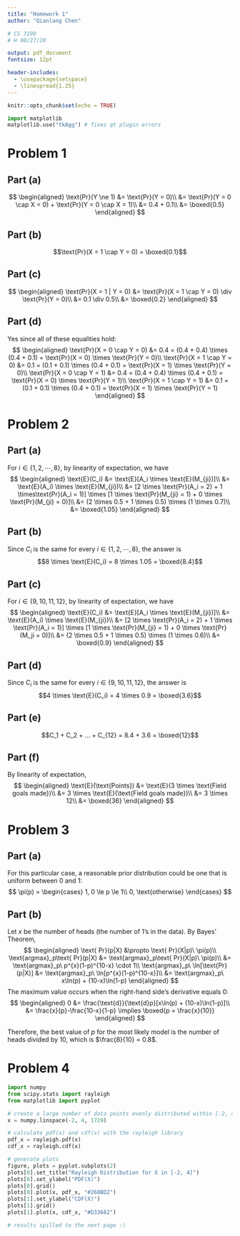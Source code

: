 ```yaml
---
title: "Homework 1"
author: "Qianlang Chen"

# CS 3190
# H 08/27/20

output: pdf_document
fontsize: 12pt

header-includes:
  - \usepackage{setspace}
  - \linespread{1.25}
---
```


```r
knitr::opts_chunk$set(echo = TRUE)
```

```python
import matplotlib
matplotlib.use("tkAgg") # fixes qt plugin errors
```

# Problem 1

## Part (a)

$$
\begin{aligned}
  \text{Pr}(Y \ne 1) &= \text{Pr}(Y = 0)\\
                     &= \text{Pr}(Y = 0 \cap X = 0) + \text{Pr}(Y = 0 \cap X = 1)\\
                     &= 0.4 + 0.1\\
                     &= \boxed{0.5}
\end{aligned}
$$

## Part (b)

$$\text{Pr}(X = 1 \cap Y = 0) = \boxed{0.1}$$

## Part (c)

$$
\begin{aligned}
  \text{Pr}(X = 1 | Y = 0) &= \text{Pr}(X = 1 \cap Y = 0) \div \text{Pr}(Y = 0)\\
                           &= 0.1 \div 0.5\\
                           &= \boxed{0.2}
\end{aligned}
$$

## Part (d)

Yes since all of these equalities hold:
$$
\begin{aligned}
  \text{Pr}(X = 0 \cap Y = 0) &= 0.4 = (0.4 + 0.4) \times (0.4 + 0.1) = \text{Pr}(X = 0) \times \text{Pr}(Y = 0)\\
  \text{Pr}(X = 1 \cap Y = 0) &= 0.1 = (0.1 + 0.1) \times (0.4 + 0.1) = \text{Pr}(X = 1) \times \text{Pr}(Y = 0)\\
  \text{Pr}(X = 0 \cap Y = 1) &= 0.4 = (0.4 + 0.4) \times (0.4 + 0.1) = \text{Pr}(X = 0) \times \text{Pr}(Y = 1)\\
  \text{Pr}(X = 1 \cap Y = 1) &= 0.1 = (0.1 + 0.1) \times (0.4 + 0.1) = \text{Pr}(X = 1) \times \text{Pr}(Y = 1)
\end{aligned}
$$

\pagebreak
# Problem 2

## Part (a)

For $i \in \{1, 2, \cdots, 8\}$, by linearity of expectation, we have
$$
\begin{aligned}
  \text{E}(C_i) &= \text{E}[A_i \times \text{E}(M_{ji})]\\
                &= \text{E}(A_i) \times \text{E}(M_{ji})\\
                &= [2 \times \text{Pr}(A_i = 2) + 1 \times\text{Pr}(A_i = 1)] \times [1 \times \text{Pr}(M_{ji} = 1) + 0 \times \text{Pr}(M_{ji} = 0)]\\
                &= (2 \times 0.5 + 1 \times 0.5) \times (1 \times 0.7)\\
                &= \boxed{1.05}
\end{aligned}
$$

## Part (b)

Since $C_i$ is the same for every $i \in \{1, 2, \cdots, 8\}$, the answer is
$$8 \times \text{E}(C_i) = 8 \times 1.05 = \boxed{8.4}$$

## Part (c)

For $i \in \{9, 10, 11, 12\}$, by linearity of expectation, we have
$$
\begin{aligned}
  \text{E}(C_i) &= \text{E}[A_i \times \text{E}(M_{ji})]\\
                &= \text{E}(A_i) \times \text{E}(M_{ji})\\
                &= [2 \times \text{Pr}(A_i = 2) + 1 \times \text{Pr}(A_i = 1)] \times [1 \times \text{Pr}(M_{ji} = 1) + 0 \times \text{Pr}(M_ji = 0)]\\
                &= (2 \times 0.5 + 1 \times 0.5) \times (1 \times 0.6)\\
                &= \boxed{0.9}
\end{aligned}
$$

## Part (d)

Since $C_i$ is the same for every $i \in \{9, 10, 11, 12\}$, the answer is
$$4 \times \text{E}(C_i) = 4 \times 0.9 = \boxed{3.6}$$

## Part (e)

$$C_1 + C_2 + ... + C_{12} = 8.4 + 3.6 = \boxed{12}$$

## Part (f)

By linearity of expectation,
$$
\begin{aligned}
  \text{E}(\text{Points}) &= \text{E}(3 \times \text{Field goals made})\\
                          &= 3 \times \text{E}(\text{Field goals made})\\
                          &= 3 \times 12\\
                          &= \boxed{36}
\end{aligned}
$$


\pagebreak
# Problem 3

## Part (a)

For this particular case, a reasonable prior distribution could be one that is uniform between 0 and 1:
$$
\pi(p) = \begin{cases}
  1, 0 \le p \le 1\\
  0, \text{otherwise}
\end{cases}
$$

## Part (b)

Let $x$ be the number of heads (the number of 1's in the data). By Bayes' Theorem,
$$
\begin{aligned}
  \text{ Pr}(p|X)                      &\propto \text{ Pr}(X|p)\ \pi(p)\\
  \text{argmax}_p\text{ Pr}(p|X)       &= \text{argmax}_p\text{ Pr}(X|p)\ \pi(p)\\
                                       &= \text{argmax}_p\ p^{x}(1-p)^{10-x} \cdot 1\\
  \text{argmax}_p\ \ln[\text{Pr}(p|X)] &= \text{argmax}_p\ \ln[p^{x}(1-p)^{10-x}]\\
                                       &= \text{argmax}_p\ x\ln(p) + (10-x)\ln(1-p)
\end{aligned}
$$
The maximum value occurs when the right-hand side's derivative equals 0:
$$
\begin{aligned}
  0 &= \frac{\text{d}}{\text{d}p}[x\ln(p) + (10-x)\ln(1-p)]\\
    &= \frac{x}{p}-\frac{10-x}{1-p} \implies \boxed{p = \frac{x}{10}}
\end{aligned}
$$

Therefore, the best value of $p$ for the most likely model is the number of heads divided by 10, which is $\frac{8}{10} = 0.8$.

\pagebreak
# Problem 4

```python
import numpy
from scipy.stats import rayleigh
from matplotlib import pyplot

# create a large number of data points evenly distributed within [-2, 4]
x = numpy.linspace(-2, 4, 1729)

# calculate pdf(x) and cdf(x) with the rayleigh library
pdf_x = rayleigh.pdf(x)
cdf_x = rayleigh.cdf(x)

# generate plots
figure, plots = pyplot.subplots(2)
plots[0].set_title("Rayleigh Distribution for X in [-2, 4]")
plots[0].set_ylabel("PDF(X)")
plots[0].grid()
plots[0].plot(x, pdf_x, "#268BD2")
plots[1].set_ylabel("CDF(X)")
plots[1].grid()
plots[1].plot(x, cdf_x, "#D33682")

# results spilled to the next page :)
```

